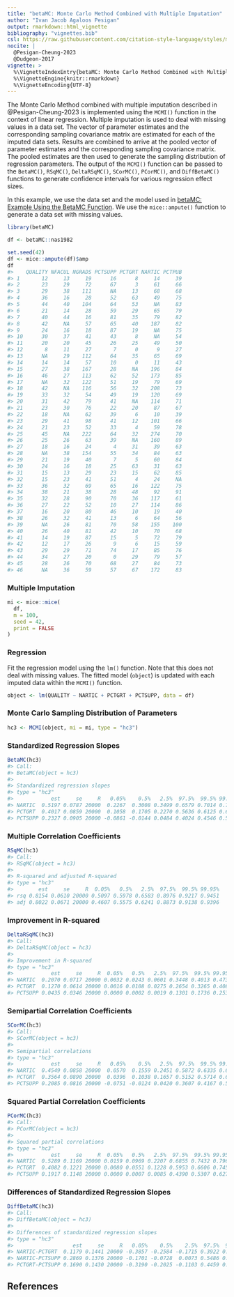 ```yaml
---
title: "betaMC: Monte Carlo Method Combined with Multiple Imputation"
author: "Ivan Jacob Agaloos Pesigan"
output: rmarkdown::html_vignette
bibliography: "vignettes.bib"
csl: https://raw.githubusercontent.com/citation-style-language/styles/master/apa.csl
nocite: |
  @Pesigan-Cheung-2023
  @Dudgeon-2017
vignette: >
  %\VignetteIndexEntry{betaMC: Monte Carlo Method Combined with Multiple Imputation}
  %\VignetteEngine{knitr::rmarkdown}
  %\VignetteEncoding{UTF-8}
---
```




The Monte Carlo Method combined with multiple imputation
described in @Pesigan-Cheung-2023
is implemented using the `MCMI()` function
in the context of linear regression.
Multiple imputation is used to deal with missing values in a data set.
The vector of parameter estimates
and the corresponding sampling covariance matrix
are estimated for each of the imputed data sets.
Results are combined to arrive at the pooled vector of parameter estimates
and the corresponding sampling covariance matrix.
The pooled estimates are then used to generate the sampling distribution
of regression parameters.
The output of the `MCMI()` function
can be passed to the
`BetaMC()`,
`RSqMC()`,
`DeltaRSqMC()`,
`SCorMC()`,
`PCorMC()`,
and
`DiffBetaMC()` functions
to generate confidence intervals for various
regression effect sizes.

In this example,
we use the data set and the model used in
[betaMC: Example Using the BetaMC Function](example-beta-mc.html).
We use the `mice::ampute()` function to generate a data set with missing values.


``` r
library(betaMC)
```




``` r
df <- betaMC::nas1982
```


``` r
set.seed(42)
df <- mice::ampute(df)$amp
df
#>    QUALITY NFACUL NGRADS PCTSUPP PCTGRT NARTIC PCTPUB
#> 1       12     13     19      16      8     14     39
#> 2       23     29     72      67      3     61     66
#> 3       29     38    111      NA     13     68     68
#> 4       36     16     28      52     63     49     75
#> 5       44     40    104      64     53     NA     83
#> 6       21     14     28      59     29     65     79
#> 7       40     44     16      81     35     79     82
#> 8       42     NA     57      65     40    187     82
#> 9       24     16     18      87     19     NA     75
#> 10      30     37     41      43      8     NA     54
#> 11      20     20     45      26     25     49     50
#> 12       8     11     27       7      0      9     27
#> 13      NA     29    112      64     35     65     69
#> 14      14     14     57      10      0     11     43
#> 15      27     38    167      28     NA    196     84
#> 16      46     27    113      62     52    173     85
#> 17      NA     32    122      51     19     79     69
#> 18      42     NA    116      56     32    208     73
#> 19      33     32     54      49     19    120     69
#> 20      31     42     79      41     NA    114     71
#> 21      23     30     76      22     20     87     67
#> 22      18     NA     62      39      6     10     39
#> 23      29     41     98      41     12    101     66
#> 24      21     23     52      33      4     59     78
#> 25      45     NA    222      64     32    274     70
#> 26      25     26     63      39     NA    160     89
#> 27      18     16     24       4     31     39     63
#> 28      NA     38    154      55     34     84     63
#> 29      21     19     40       7      5     60     84
#> 30      24     16     18      25     63     31     63
#> 31      15     13     29      23     15     62     85
#> 32      15     23     41      51      4     24     NA
#> 33      36     32     69      65     16    122     75
#> 34      38     21     38      28     48     92     91
#> 35      32     28     90      70     36    117     61
#> 36      27     22     52      10     27    114     86
#> 37      16     20     80      46     10     19     40
#> 38      26     32     41      13      6     64     56
#> 39      NA     26     81      70     58    155    100
#> 40      26     40     81      42     10     70     68
#> 41      14     19     87      15      5     72     79
#> 42      12     17     26       9      6     15     59
#> 43      29     29     71      74     17     85     76
#> 44      34     27     20       0     29     79     57
#> 45      28     26     70      68     27     84     73
#> 46      NA     36     59      57     67    172     83
```

### Multiple Imputation


``` r
mi <- mice::mice(
  df,
  m = 100,
  seed = 42,
  print = FALSE
)
```

### Regression

Fit the regression model using the `lm()` function.
Note that this does not deal with missing values.
The fitted model (`object`) is updated with each imputed data
within the `MCMI()` function.


``` r
object <- lm(QUALITY ~ NARTIC + PCTGRT + PCTSUPP, data = df)
```

### Monte Carlo Sampling Distribution of Parameters


``` r
hc3 <- MCMI(object, mi = mi, type = "hc3")
```

### Standardized Regression Slopes


``` r
BetaMC(hc3)
#> Call:
#> BetaMC(object = hc3)
#> 
#> Standardized regression slopes
#> type = "hc3"
#>            est     se     R   0.05%    0.5%   2.5%  97.5%  99.5% 99.95%
#> NARTIC  0.5197 0.0787 20000  0.2267  0.3008 0.3499 0.6579 0.7014 0.7456
#> PCTGRT  0.4017 0.0859 20000  0.1058  0.1705 0.2270 0.5636 0.6125 0.6778
#> PCTSUPP 0.2327 0.0905 20000 -0.0861 -0.0144 0.0484 0.4024 0.4546 0.5359
```

### Multiple Correlation Coefficients


``` r
RSqMC(hc3)
#> Call:
#> RSqMC(object = hc3)
#> 
#> R-squared and adjusted R-squared
#> type = "hc3"
#>        est     se     R  0.05%   0.5%   2.5%  97.5%  99.5% 99.95%
#> rsq 0.8154 0.0610 20000 0.5097 0.5978 0.6583 0.8976 0.9217 0.9451
#> adj 0.8022 0.0671 20000 0.4607 0.5575 0.6241 0.8873 0.9138 0.9396
```

### Improvement in R-squared


``` r
DeltaRSqMC(hc3)
#> Call:
#> DeltaRSqMC(object = hc3)
#> 
#> Improvement in R-squared
#> type = "hc3"
#>            est     se     R  0.05%   0.5%   2.5%  97.5%  99.5% 99.95%
#> NARTIC  0.2070 0.0717 20000 0.0032 0.0243 0.0601 0.3448 0.4013 0.4730
#> PCTGRT  0.1270 0.0614 20000 0.0016 0.0108 0.0275 0.2654 0.3265 0.4089
#> PCTSUPP 0.0435 0.0346 20000 0.0000 0.0002 0.0019 0.1301 0.1736 0.2534
```

### Semipartial Correlation Coefficients


``` r
SCorMC(hc3)
#> Call:
#> SCorMC(object = hc3)
#> 
#> Semipartial correlations
#> type = "hc3"
#>            est     se     R   0.05%    0.5%   2.5%  97.5%  99.5% 99.95%
#> NARTIC  0.4549 0.0858 20000  0.0570  0.1559 0.2451 0.5872 0.6335 0.6878
#> PCTGRT  0.3564 0.0890 20000  0.0396  0.1038 0.1657 0.5152 0.5714 0.6395
#> PCTSUPP 0.2085 0.0816 20000 -0.0751 -0.0124 0.0420 0.3607 0.4167 0.5034
```

### Squared Partial Correlation Coefficients


``` r
PCorMC(hc3)
#> Call:
#> PCorMC(object = hc3)
#> 
#> Squared partial correlations
#> type = "hc3"
#>            est     se     R  0.05%   0.5%   2.5%  97.5%  99.5% 99.95%
#> NARTIC  0.5289 0.1169 20000 0.0159 0.0969 0.2207 0.6855 0.7432 0.7962
#> PCTGRT  0.4082 0.1221 20000 0.0080 0.0551 0.1228 0.5953 0.6606 0.7452
#> PCTSUPP 0.1917 0.1148 20000 0.0000 0.0007 0.0085 0.4390 0.5307 0.6277
```

### Differences of Standardized Regression Slopes


``` r
DiffBetaMC(hc3)
#> Call:
#> DiffBetaMC(object = hc3)
#> 
#> Differences of standardized regression slopes
#> type = "hc3"
#>                   est     se     R   0.05%    0.5%    2.5%  97.5%  99.5% 99.95%
#> NARTIC-PCTGRT  0.1179 0.1441 20000 -0.3857 -0.2584 -0.1715 0.3922 0.4777 0.5928
#> NARTIC-PCTSUPP 0.2869 0.1376 20000 -0.1701 -0.0728  0.0073 0.5486 0.6278 0.7173
#> PCTGRT-PCTSUPP 0.1690 0.1430 20000 -0.3190 -0.2025 -0.1103 0.4459 0.5356 0.6320
```

## References
